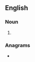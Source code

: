 ==English==

===Noun===
{{head|en|noun form}}

# {{plural of|en|techie}}

===Anagrams===
* {{anagrams|en|a=ceehist|cheesit}}